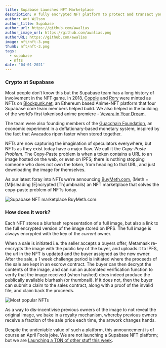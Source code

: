 ```yaml
---
title: Supabase Launches NFT Marketplace
description: A fully encrypted NFT platform to protect and transact your digital assets
author: Ant Wilson
author_title: Supabase
author_url: https://github.com/awalias
author_image_url: https://github.com/awalias.png
authorURL: https://github.com/awalias
image: nft/nft-3.png
thumb: nft/nft-3.png
tags:
  - supabase
  - nfts
date: '04-01-2021'
---
```


### Crypto at Supabase

Most people don’t know this but the Supabase team has a long history of involvement in the NFT game. In 2018, [Copple](https://www.blockpunk.net/en/collection/paul-copplestone) and [Rory](https://www.blockpunk.net/en/collection/rory-wilding) were minted as NFTs on [Blockpunk.net](https://www.blockpunk.net), an Ethereum based Anime-NFT platform that four Supabase core team members helped build. We also helped in the building of the world’s first tokenised anime premiere - [Vevara in Your Dream](https://www.animationmagazine.net/anime/first-tokenized-anime-film-vevara-in-your-dream-debuts/).

The team were also founding members of the [Guacchain Foundation](https://github.com/awalias/guacchain), an economic experiment in a deflationary-based monetary system, inspired by the fact that Avacados ripen faster when stored together.

NFTs are now capturing the imagination of speculators everywhere, but NFTs as they exist today have a major flaw. We call it the *Copy-Paste Problem*. The Copy-Paste problem is when a token contains a URL to an image hosted on the web, or even on IPFS; there is nothing stopping someone who does not own the token, from heading to that URL, and just downloading the image for themselves.

As our latest foray into NFTs we’re announcing [BuyMeth.com](https://buymeth.com/), (Meth = [M]isleading [E]ncrypted [Th]umbnails) an NFT marketplace that solves the copy-paste problem of NFTs today. 

![Supabase NFT marketplace BuyMeth.com](/new/images/blog/nft/nft-1.png)

### How does it work?

Each NFT stores a blurhash representation of a full image, but also a link to the full encrypted version of the image stored on IPFS. The full image is always encrypted with the key of the *current* owner.

When a sale is initiated i.e. the seller accepts a buyers offer, Metamask re-encrypts the image with the public key of the buyer, and uploads it to IPFS, the url in the NFT is updated and the buyer assigned as the new owner. After the sale, a 1 week challenge period is initiated where the proceeds of the sale are kept in an escrow contract. The buyer can then decrypt the contents of the image, and can run an automated verification function to verify that the image received (when hashed) does indeed produce the publically available blurhash (or thumbnail). If it does not, then the buyer can submit a claim to the sales contract, along with a proof of the invalid file, and claim back the proceeds.

![Most popular NFTs](/new/images/blog/nft/nft-2.png)

As a way to dis-incentivise previous owners of the image to not reveal the original image, we bake in a royalty mechanism, whereby previous owners receive a fraction of the sale price each time, the artwork changes hands.

Despite the undeniable value of such a platform, this announcement is of course an April Fools joke. We are not launching a Supabase NFT platform; but we are [Launching a TON of other stuff this week](https://supabase.io/new/blog/2021/03/25/launch-week).
